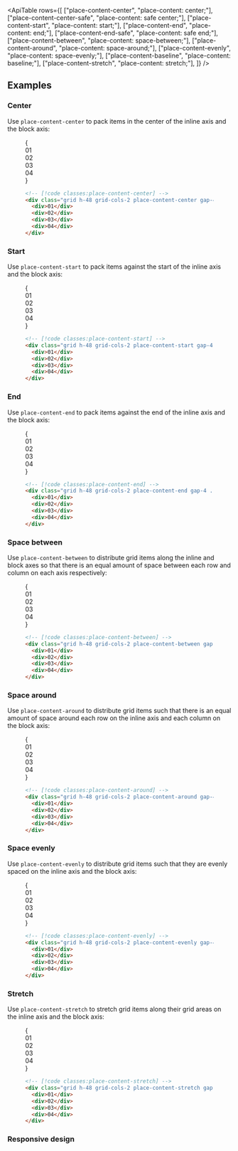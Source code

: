 

<ApiTable
  rows={[
    ["place-content-center", "place-content: center;"],
    ["place-content-center-safe", "place-content: safe center;"],
    ["place-content-start", "place-content: start;"],
    ["place-content-end", "place-content: end;"],
    ["place-content-end-safe", "place-content: safe end;"],
    ["place-content-between", "place-content: space-between;"],
    ["place-content-around", "place-content: space-around;"],
    ["place-content-evenly", "place-content: space-evenly;"],
    ["place-content-baseline", "place-content: baseline;"],
    ["place-content-stretch", "place-content: stretch;"],
  ]}
/>

## Examples

### Center

Use `place-content-center` to pack items in the center of the inline axis and the block axis:

<Figure>

<Example>
  {
    <div className="grid grid-cols-1">
      <Stripes border className="col-start-1 row-start-1 rounded-lg" />
      <div className="col-start-1 row-start-1 grid h-56 grid-cols-[repeat(2,56px)] place-content-center gap-4 rounded-lg font-mono text-sm leading-6 font-bold text-white">
        <div className="flex h-14 w-14 items-center justify-center rounded-lg bg-sky-500 p-4">01</div>
        <div className="flex h-14 w-14 items-center justify-center rounded-lg bg-sky-500 p-4">02</div>
        <div className="flex h-14 w-14 items-center justify-center rounded-lg bg-sky-500 p-4">03</div>
        <div className="flex h-14 w-14 items-center justify-center rounded-lg bg-sky-500 p-4">04</div>
      </div>
    </div>
  }
</Example>

```html
<!-- [!code classes:place-content-center] -->
<div class="grid h-48 grid-cols-2 place-content-center gap-4 ...">
  <div>01</div>
  <div>02</div>
  <div>03</div>
  <div>04</div>
</div>
```

</Figure>

### Start

Use `place-content-start` to pack items against the start of the inline axis and the block axis:

<Figure>

<Example>
  {
    <div className="grid grid-cols-1">
      <Stripes border className="col-start-1 row-start-1 rounded-lg" />
      <div className="col-start-1 row-start-1 grid h-56 grid-cols-[repeat(2,56px)] place-content-start gap-4 rounded-lg font-mono text-sm leading-6 font-bold text-white">
        <div className="flex h-14 w-14 items-center justify-center rounded-lg bg-fuchsia-500 p-4">01</div>
        <div className="flex h-14 w-14 items-center justify-center rounded-lg bg-fuchsia-500 p-4">02</div>
        <div className="flex h-14 w-14 items-center justify-center rounded-lg bg-fuchsia-500 p-4">03</div>
        <div className="flex h-14 w-14 items-center justify-center rounded-lg bg-fuchsia-500 p-4">04</div>
      </div>
    </div>
  }
</Example>

```html
<!-- [!code classes:place-content-start] -->
<div class="grid h-48 grid-cols-2 place-content-start gap-4 ...">
  <div>01</div>
  <div>02</div>
  <div>03</div>
  <div>04</div>
</div>
```

</Figure>

### End

Use `place-content-end` to pack items against the end of the inline axis and the block axis:

<Figure>

<Example>
  {
    <div className="grid grid-cols-1">
      <Stripes border className="col-start-1 row-start-1 rounded-lg" />
      <div className="col-start-1 row-start-1 grid h-56 grid-cols-[repeat(2,56px)] place-content-end gap-4 rounded-lg font-mono text-sm leading-6 font-bold text-white">
        <div className="flex h-14 w-14 items-center justify-center rounded-lg bg-indigo-500 p-4">01</div>
        <div className="flex h-14 w-14 items-center justify-center rounded-lg bg-indigo-500 p-4">02</div>
        <div className="flex h-14 w-14 items-center justify-center rounded-lg bg-indigo-500 p-4">03</div>
        <div className="flex h-14 w-14 items-center justify-center rounded-lg bg-indigo-500 p-4">04</div>
      </div>
    </div>
  }
</Example>

```html
<!-- [!code classes:place-content-end] -->
<div class="grid h-48 grid-cols-2 place-content-end gap-4 ...">
  <div>01</div>
  <div>02</div>
  <div>03</div>
  <div>04</div>
</div>
```

</Figure>

### Space between

Use `place-content-between` to distribute grid items along the inline and block axes so that there is an equal amount of space between each row and column on each axis respectively:

<Figure>

<Example>
  {
    <div className="grid grid-cols-1">
      <Stripes border className="col-start-1 row-start-1 rounded-lg" />
      <div className="col-start-1 row-start-1 grid h-56 grid-cols-[repeat(2,56px)] [place-content:space-between] gap-4 rounded-lg font-mono text-sm leading-6 font-bold text-white">
        <div className="flex h-14 w-14 items-center justify-center rounded-lg bg-purple-500 p-4">01</div>
        <div className="flex h-14 w-14 items-center justify-center rounded-lg bg-purple-500 p-4">02</div>
        <div className="flex h-14 w-14 items-center justify-center rounded-lg bg-purple-500 p-4">03</div>
        <div className="flex h-14 w-14 items-center justify-center rounded-lg bg-purple-500 p-4">04</div>
      </div>
    </div>
  }
</Example>

```html
<!-- [!code classes:place-content-between] -->
<div class="grid h-48 grid-cols-2 place-content-between gap-4 ...">
  <div>01</div>
  <div>02</div>
  <div>03</div>
  <div>04</div>
</div>
```

</Figure>

### Space around

Use `place-content-around` to distribute grid items such that there is an equal amount of space around each row on the inline axis and each column on the block axis:

<Figure>

<Example>
  {
    <div className="grid grid-cols-1">
      <Stripes border className="col-start-1 row-start-1 rounded-lg" />
      <div className="col-start-1 row-start-1 grid h-56 grid-cols-[repeat(2,56px)] [place-content:space-around] gap-x-4 rounded-lg font-mono text-sm leading-6 font-bold text-white">
        <div className="flex h-14 w-14 items-center justify-center rounded-lg bg-cyan-500 p-4">01</div>
        <div className="flex h-14 w-14 items-center justify-center rounded-lg bg-cyan-500 p-4">02</div>
        <div className="flex h-14 w-14 items-center justify-center rounded-lg bg-cyan-500 p-4">03</div>
        <div className="flex h-14 w-14 items-center justify-center rounded-lg bg-cyan-500 p-4">04</div>
      </div>
    </div>
  }
</Example>

```html
<!-- [!code classes:place-content-around] -->
<div class="grid h-48 grid-cols-2 place-content-around gap-4 ...">
  <div>01</div>
  <div>02</div>
  <div>03</div>
  <div>04</div>
</div>
```

</Figure>

### Space evenly

Use `place-content-evenly` to distribute grid items such that they are evenly spaced on the inline axis and the block axis:

<Figure>

<Example>
  {
    <div className="grid grid-cols-1">
      <Stripes border className="col-start-1 row-start-1 rounded-lg" />
      <div className="col-start-1 row-start-1 grid h-56 grid-cols-[repeat(2,56px)] [place-content:space-evenly] rounded-lg font-mono text-sm leading-6 font-bold text-white">
        <div className="flex h-14 w-14 items-center justify-center rounded-lg bg-violet-500 p-4">01</div>
        <div className="flex h-14 w-14 items-center justify-center rounded-lg bg-violet-500 p-4">02</div>
        <div className="flex h-14 w-14 items-center justify-center rounded-lg bg-violet-500 p-4">03</div>
        <div className="flex h-14 w-14 items-center justify-center rounded-lg bg-violet-500 p-4">04</div>
      </div>
    </div>
  }
</Example>

```html
<!-- [!code classes:place-content-evenly] -->
<div class="grid h-48 grid-cols-2 place-content-evenly gap-4 ...">
  <div>01</div>
  <div>02</div>
  <div>03</div>
  <div>04</div>
</div>
```

</Figure>

### Stretch

Use `place-content-stretch` to stretch grid items along their grid areas on the inline axis and the block axis:

<Figure>

<Example>
  {
    <div className="grid grid-cols-1">
      <Stripes border className="col-start-1 row-start-1 rounded-lg" />
      <div className="col-start-1 row-start-1 grid h-56 grid-cols-2 place-content-stretch gap-4 rounded-lg font-mono text-sm leading-6 font-bold text-white">
        <div className="flex items-center justify-center rounded-lg bg-pink-500 p-4">01</div>
        <div className="flex items-center justify-center rounded-lg bg-pink-500 p-4">02</div>
        <div className="flex items-center justify-center rounded-lg bg-pink-500 p-4">03</div>
        <div className="flex items-center justify-center rounded-lg bg-pink-500 p-4">04</div>
      </div>
    </div>
  }
</Example>

```html
<!-- [!code classes:place-content-stretch] -->
<div class="grid h-48 grid-cols-2 place-content-stretch gap-4 ...">
  <div>01</div>
  <div>02</div>
  <div>03</div>
  <div>04</div>
</div>
```

</Figure>

### Responsive design

<ResponsiveDesign
  property="place-content"
  defaultClass="grid place-content-start"
  featuredClass="place-content-center"
/>
